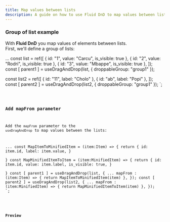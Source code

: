```yaml
---
title: Map values between lists
description: A guide on how to use Fluid DnD to map values between lists inside a group.
---
```


### Group of list example

With **Fluid DnD** you map values of elements between lists.\
First, we'll define a group of lists:

...
const list = ref([
  { id: "1", value: "Carcu", is_visible: true },
  { id: "2", value: "Rodri", is_visible: true },
  { id: "3", value: "Mbappe", is_visible: true },
]);
const [ parent1 ] = useDragAndDrop<Item>(list, {
  droppableGroup: "group1"
});

const list2 = ref([
  { id: "11", label: "Cholo" },
  { id: "ab", label: "Popi" },
]);
const [ parent2 ] = useDragAndDrop<MinifiedItem>(list2, { 
  droppableGroup: "group1"
});
</script>`;


<Code code={listOfNumbers} lang="svelte"/>

### Add mapFrom parameter

Add the `mapFrom` parameter to the `useDragAndDrop` to map values between the lists:

...
const MapItemToMinifiedItem = (item:Item) => {
  return {
      id: item.id,
      label: item.value,
    }  
}
const MapMinifiedItemToItem = (item:MinifiedItem) => {
  return {
      id: item.id,
      value: item.label,
      is_visible: true,
  }  
}
const [ parent1 ] = useDragAndDrop<Item>(list, {
  ...
  mapFrom : (item:Item) => {
    return MapItemToMinifiedItem(item)
  },
});
const [ parent2 ] = useDragAndDrop<MinifiedItem>(list2, { 
  ...
  mapFrom : (item:MinifiedItem) => {
    return MapMinifiedItemToItem(item)
  },
});
</script>`;


<Code code={mapCondig} lang="svelte" mark={highlightsMapCondig} />


### Preview

<div class="p-8 bg-[var(--sl-color-gray-6)]">
  <MapValuesGroup client:load  />
</div>

